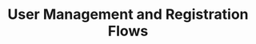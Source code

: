 ---
title: "User Management and Registration Flows"
slug: "user-management-registration"
description: "Create and manage users, configure self-registration, implement custom registration flows, and understand user lifecycles"
course: "complete-guide-zitadel"
section: "User Management"
order: 9
publishedAt: 2025-07-10
isDraft: true
authors:
  - rawkode
---